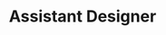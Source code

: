 ---
title: 'Assistant Designer'
sidetitle: 'Designer'
description: 'Coming soon.'
icon: "window-maximize"
iconType: "solid"
---